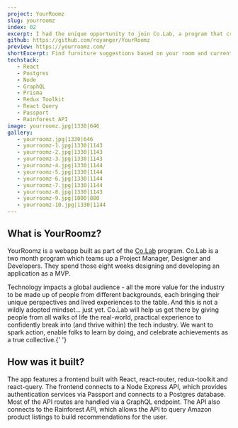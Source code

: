 ```yaml
---
project: YourRoomz
slug: yourroomz
index: 02
excerpt: I had the unique opportunity to join Co.Lab, a program that created a cross-discipline team to work on a project/application. As a team (Product Manager, Designer and Developers) we created a MVP. YourRoomz allows users to enter information about their room and current furniture, and receive suggestions from Amazon on what they can purchase to complete the design.
github: https://github.com/royanger/YourRoomz
preview: https://yourroomz.com/
shortExcerpt: Find furniture suggestions based on your room and current furniture
techstack:
   - React
   - Postgres
   - Node
   - GraphQL
   - Prisma
   - Redux Toolkit
   - React Query
   - Passport
   - Rainforest API
image: yourroomz.jpg|1330|646
gallery:
   - yourroomz.jpg|1330|646
   - yourroomz-1.jpg|1330|1143
   - yourroomz-2.jpg|1330|1143
   - yourroomz-3.jpg|1330|1143
   - yourroomz-4.jpg|1330|1144
   - yourroomz-5.jpg|1330|1144
   - yourroomz-6.jpg|1330|1144
   - yourroomz-7.jpg|1330|1144
   - yourroomz-8.jpg|1330|1143
   - yourroomz-9.jpg|1000|880
   - yourroomz-10.jpg|1330|1144
---
```


## What is YourRoomz?

YourRoomz is a webapp built as part of the [Co.Lab](https://www.joincolab.io/) program. Co.Lab is a two month program which teams up a Project Manager, Designer and Developers. They spend those eight weeks designing and developing an application as a MVP.

<Quote author="Co.Lab Mmission Statement">
   Technology impacts a global audience - all the more value for the industry to
   be made up of people from different backgrounds, each bringing their unique
   perspectives and lived experiences to the table. And this is not a wildly
   adopted mindset… just yet. Co.Lab will help us get there by giving people
   from all walks of life the real-world, practical experience to confidently
   break into (and thrive within) the tech industry. We want to spark action,
   enable folks to learn by doing, and celebrate achievements as a true
   collective.{' '}
</Quote>

## How was it built?

The app features a frontend built with React, react-router, redux-toolkit and react-query. The frontend connects to a Node Express API, which provides authentication services via Passport and connects to a Postgres database. Most of the API routes are handled via a GraphQL endpoint. The API also connects to the Rainforest API, which allows the API to query Amazon product listings to build recommendations for the user.
